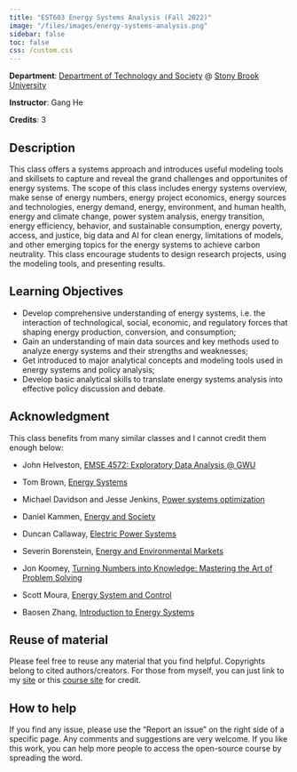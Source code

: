 ```yaml
---
title: "EST603 Energy Systems Analysis (Fall 2022)"
image: "/files/images/energy-systems-analysis.png"
sidebar: false
toc: false
css: /custom.css
---
```


**Department**: [Department of Technology and Society](https://www.stonybrook.edu/est/) @ [Stony Brook University](https://www.stonybrook.edu/)

**Instructor**: Gang He

**Credits**: 3

## Description

This class offers a systems approach and introduces useful modeling tools and skillsets to capture and reveal the grand challenges and opportunites of energy systems. The scope of this class includes energy systems overview, make sense of energy numbers, energy project economics, energy sources and technologies, energy demand, energy, environment, and human health, energy and climate change, power system analysis, energy transition, energy efficiency, behavior, and sustainable consumption, energy poverty, access, and justice, big data and AI for clean energy, limitations of models, and other emerging topics for the energy systems to achieve carbon neutrality. This class encourage students to design research projects, using the modeling tools, and presenting results. 

## Learning Objectives

- Develop comprehensive understanding of energy systems, i.e. the interaction of technological, social, economic, and regulatory forces that shaping energy production, conversion, and consumption; 
- Gain an understanding of main data sources and key methods used to analyze energy systems and their strengths and weaknesses; 
- Get introduced to major analytical concepts and modeling tools used in energy systems and policy analysis; 
- Develop basic analytical skills to translate energy systems analysis into effective policy discussion and debate.


## Acknowledgment

This class benefits from many similar classes and I cannot credit them enough below:  

- John Helveston, [EMSE 4572: Exploratory Data Analysis @ GWU](https://github.com/emse-eda-gwu/2022-Fall)  

- Tom Brown, [Energy Systems](https://nworbmot.org/teaching.html)  

- Michael Davidson and Jesse Jenkins, [Power systems optimization](https://github.com/east-winds/power-systems-optimization)

- Daniel Kammen, [Energy and Society](http://kammen.berkeley.edu/)  

- Duncan Callaway, [Electric Power Systems](https://erg.berkeley.edu/people/callaway-duncan/)

- Severin Borenstein, [Energy and Environmental Markets](http://courses.haas.berkeley.edu/descriptions/Descriptions/EWMBA212-1_Spring14.htm)  

- Jon Koomey, [Turning Numbers into Knowledge: Mastering the Art of Problem Solving](https://www.koomey.com/books.html)  

- Scott Moura, [Energy System and Control](https://ecal.berkeley.edu/ce295.html)  

- Baosen Zhang, [Introduction to Energy Systems](https://zhangbaosen.github.io/teaching/EE351)  

## Reuse of material

Please feel free to reuse any material that you find helpful. Copyrights belong to cited authors/creators. For those from myself, you can just link to my [site](https://drganghe.github.io) or this [course site](https://drganghe.github.io/est603-energy-systems-analysis-2022-fall) for credit.

## How to help  

If you find any issue, please use the "Report an issue" on the right side of a specific page. Any comments and suggestions are very welcome. If you like this work, you can help more people to access the open-source course by spreading the word. 

<!-- AddToAny BEGIN -->
<div class="a2a_kit a2a_kit_size_32 a2a_default_style">
<a class="a2a_dd" href="https://www.addtoany.com/share"></a>
<a class="a2a_button_twitter"></a>
<a class="a2a_button_linkedin"></a>
<a class="a2a_button_mastodon"></a>
<a class="a2a_button_facebook"></a>
<a class="a2a_button_email"></a>
</div>
<script async src="https://static.addtoany.com/menu/page.js"></script>
<!-- AddToAny END -->


<!--
<ul class="share-buttons">
  <li><a href="https://www.facebook.com/sharer/sharer.php?u=https%3A%2F%2Fdrganghe.github.io%2Fest603-energy-systems-analysis-2022-fall%2Flectures.html&quote=Sharing%20Dr.%20Gang%20He's%20open%20course%20on%20Energy%20Systems%20Analysis" title="Share on Facebook" target="_blank"><img alt="Share on Facebook" src="https://drganghe.github.io/files/images/social/color/Facebook.png" /></a></li>
  <li><a href="https://twitter.com/intent/tweet?source=https%3A%2F%2Fdrganghe.github.io%2Fest603-energy-systems-analysis-2022-fall%2Flectures.html&text=Sharing%20Dr.%20Gang%20He's%20open%20course%20on%20Energy%20Systems%20Analysis:%20https%3A%2F%2Fdrganghe.github.io%2Fest603-energy-systems-analysis-2022-fall%2Flectures.html&via=DrGangHe" target="_blank" title="Tweet"><img alt="Tweet" src="https://drganghe.github.io/files/images/social/color/Twitter.png" /></a></li>
  <li><a href="http://www.linkedin.com/shareArticle?mini=true&url=https%3A%2F%2Fdrganghe.github.io%2Fest603-energy-systems-analysis-2022-fall%2Flectures.html&title=Sharing%20Dr.%20Gang%20He's%20open%20course%20on%20Energy%20Systems%20Analysis&summary=Sharing%20Dr.%20Gang%20He's%20open%20course%20on%20Energy%20Systems%20Analysis&source=https%3A%2F%2Fdrganghe.github.io%2Fest603-energy-systems-analysis-2022-fall%2Flectures.html" target="_blank" title="Share on LinkedIn"><img alt="Share on LinkedIn" src="https://drganghe.github.io/files/images/social/color/LinkedIn.png" /></a></li>
  <li><a href="mailto:?subject=Sharing%20Dr.%20Gang%20He's%20open%20course%20on%20Energy%20Systems%20Analysis&body=Sharing%20Dr.%20Gang%20He's%20open%20course%20on%20Energy%20Systems%20Analysis:%20https%3A%2F%2Fdrganghe.github.io%2Fest603-energy-systems-analysis-2022-fall%2Flectures.html" target="_blank" title="Send email"><img alt="Send email" src="https://drganghe.github.io/files/images/social/color/Email.png" /></a></li>
</ul>
-->